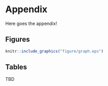 \appendix

# Appendix {-}

Here goes the appendix!

## Figures {-}

```r
knitr::include_graphics("figure/graph.eps")
```

## Tables {-}

TBD

\newpage
